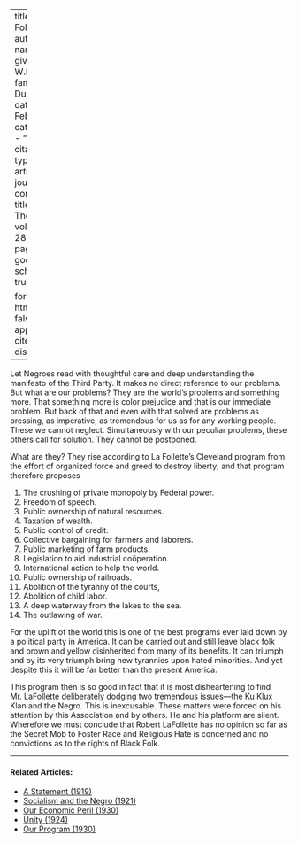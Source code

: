 
---
title: 'La Follette'
author:
  - name:
      given: W.E.B.
      family: Du Bois
date: Feb. 1924
categories: 
  - ""
citation: 
  type: article-journal
  container-title: The Crisis
  volume: 28
  issue: 4
  page: 154
google-scholar: true

format:
  html:
    toc: false
    appendix-cite-as: display
---


Let Negroes read with thoughtful care and deep understanding the manifesto of the Third Party. It makes no direct reference to our problems. But what are our problems? They are the world's problems and something more. That something more is color prejudice and that is our immediate problem. But back of that and even with that solved are problems as pressing, as imperative, as tremendous for us as for any working people. These we cannot neglect. Simultaneously with our peculiar problems,  these others call for solution. They cannot be postponed.

What are they? They rise according to La Follette's Cleveland program from the effort of organized force and greed to destroy liberty; and that program therefore proposes

1.	The crushing of private monopoly by Federal power.
2.	Freedom of speech.
3.	Public ownership of natural resources.
4.	Taxation of wealth.
5.	Public control of credit.
6.	Collective bargaining for farmers and laborers.
7.	Public marketing of farm products.
8.	Legislation to aid industrial coöperation.
9.	International action to help the world.
10.	Public ownership of railroads.
11.	Abolition of the tyranny of the courts,
12.	Abolition of child labor.
13.	A deep waterway from the lakes to the sea.
14.	The outlawing of war.

For the uplift of the world this is one of the best programs ever laid down by a political party in America. It can be carried out and still leave black folk and brown and yellow disinherited from many of its benefits. It can triumph and by its very triumph bring new tyrannies upon hated minorities. And yet despite this it will be far better than the present America.

This program then is so good in fact that it is most disheartening to find Mr. LaFollette deliberately dodging two tremendous issues---the Ku Klux Klan and the Negro. This is inexcusable. These matters were forced on his attention by this Association and by others. He and his platform are silent. Wherefore we must conclude that Robert LaFollette has no opinion so far as the Secret Mob to Foster Race and Religious Hate is concerned and no convictions as to the rights of Black Folk.

<!-- Similar articles start here -->

<hr>
#### Related Articles:

* [A Statement (1919)](/Volumes/19/01/statement.html)
* [Socialism and the Negro (1921)](/Volumes/22/06/socialism_and_the_negro.html)
* [Our Economic Peril (1930)](/Volumes/37/03/our_economic_peril.html)
* [Unity (1924)](/Volumes/28/03/unity.html)
* [Our Program (1930)](/Volumes/37/05/our_program.html)

<!-- Similar articles end here -->
